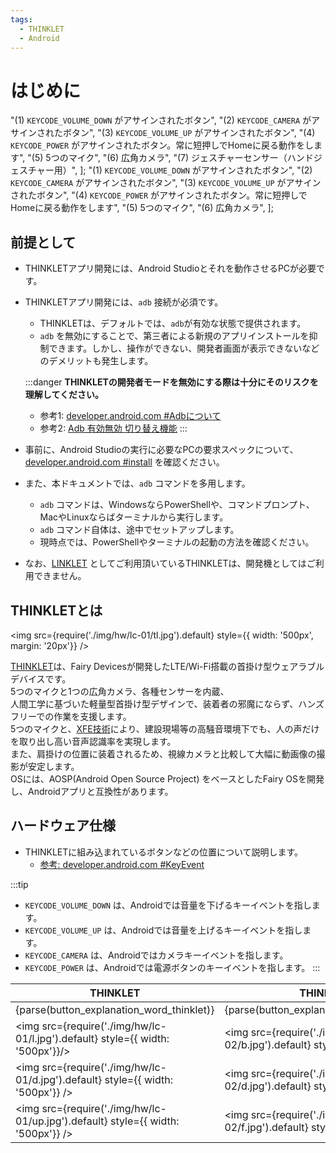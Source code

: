 ```yaml
---
tags:
  - THINKLET
  - Android
---
```


# はじめに


  "(1) `KEYCODE_VOLUME_DOWN` がアサインされたボタン",
  "(2) `KEYCODE_CAMERA` がアサインされたボタン",
  "(3) `KEYCODE_VOLUME_UP` がアサインされたボタン",
  "(4) `KEYCODE_POWER` がアサインされたボタン。常に短押しでHomeに戻る動作をします",
  "(5) 5つのマイク",
  "(6) 広角カメラ",
  "(7) ジェスチャーセンサー（ハンドジェスチャー用）",
];
  "(1) `KEYCODE_VOLUME_DOWN` がアサインされたボタン",
  "(2) `KEYCODE_CAMERA` がアサインされたボタン",
  "(3) `KEYCODE_VOLUME_UP` がアサインされたボタン",
  "(4) `KEYCODE_POWER` がアサインされたボタン。常に短押しでHomeに戻る動作をします",
  "(5) 5つのマイク",
  "(6) 広角カメラ",
];

## 前提として
- THINKLETアプリ開発には、Android Studioとそれを動作させるPCが必要です。
- THINKLETアプリ開発には、`adb` 接続が必須です。
  - THINKLETは、デフォルトでは、`adb`が有効な状態で提供されます。
  - `adb` を無効にすることで、第三者による新規のアプリインストールを抑制できます。しかし、操作ができない、開発者画面が表示できないなどのデメリットも発生します。  

  :::danger
  **THINKLETの開発者モードを無効にする際は十分にそのリスクを理解してください。**
    - 参考1: [developer.android.com #Adbについて](https://developer.android.com/studio/command-line/adb)
    - 参考2: [Adb 有効無効 切り替え機能](https://github.com/FairyDevicesRD/thinklet.app.sdk#%E9%96%8B%E7%99%BA%E8%80%85%E3%83%A2%E3%83%BC%E3%83%89)
  :::

- 事前に、Android Studioの実行に必要なPCの要求スペックについて、[developer.android.com #install](https://developer.android.com/studio/install?hl=ja) を確認ください。
- また、本ドキュメントでは、`adb` コマンドを多用します。
  - `adb` コマンドは、WindowsならPowerShellや、コマンドプロンプト、MacやLinuxならばターミナルから実行します。
  - `adb` コマンド自体は、途中でセットアップします。
  - 現時点では、PowerShellやターミナルの起動の方法を確認ください。
- なお、[LINKLET](https://linklet.ai/) としてご利用頂いているTHINKLETは、開発機としてはご利用できません。

## THINKLETとは

<img
  src={require('./img/hw/lc-01/tl.jpg').default}
  style={{ width: '500px', margin: '20px'}}
/>

[THINKLET](https://mimi.fairydevices.jp/technology/device/thinklet/)は、Fairy Devicesが開発したLTE/Wi-Fi搭載の首掛け型ウェアラブルデバイスです。  
5つのマイクと1つの広角カメラ、各種センサーを内蔵、  
人間工学に基づいた軽量型首掛け型デザインで、装着者の邪魔にならず、ハンズフリーでの作業を支援します。  
5つのマイクと、[XFE技術](https://mimi.fairydevices.jp/technology/edge/xfe/)により、建設現場等の高騒音環境下でも、人の声だけを取り出し高い音声認識率を実現します。  
また、肩掛けの位置に装着されるため、視線カメラと比較して大幅に動画像の撮影が安定します。  
OSには、AOSP(Android Open Source Project) をベースとしたFairy OSを開発し、Androidアプリと互換性があります。

## ハードウェア仕様
- THINKLETに組み込まれているボタンなどの位置について説明します。
  - [参考: developer.android.com #KeyEvent](https://developer.android.com/reference/android/view/KeyEvent)

:::tip
- `KEYCODE_VOLUME_DOWN` は、Androidでは音量を下げるキーイベントを指します。
- `KEYCODE_VOLUME_UP` は、Androidでは音量を上げるキーイベントを指します。
- `KEYCODE_CAMERA` は、Androidではカメラキーイベントを指します。
- `KEYCODE_POWER` は、Androidでは電源ボタンのキーイベントを指します。
:::


| THINKLET | THINKLET cube |
| ---------- | ---------- |
|{parse(button_explanation_word_thinklet)}|{parse(button_explanation_word_thinklet_cube)}|
| <img src={require('./img/hw/lc-01/l.jpg').default} style={{ width: '500px'}}/> | <img src={require('./img/hw/lc-02/b.jpg').default} style={{ width: '500px'}} /> |
| <img src={require('./img/hw/lc-01/d.jpg').default} style={{ width: '500px'}} /> | <img src={require('./img/hw/lc-02/d.jpg').default} style={{ width: '500px'}} /> |
| <img src={require('./img/hw/lc-01/up.jpg').default} style={{ width: '500px'}} /> | <img src={require('./img/hw/lc-02/f.jpg').default} style={{ width: '500px'}} /> |
